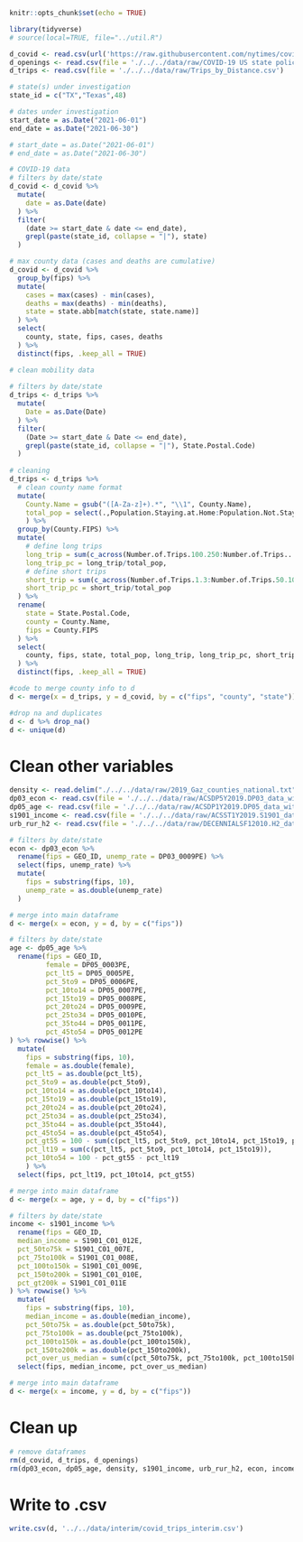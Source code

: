 
```r
knitr::opts_chunk$set(echo = TRUE)
```

```r
library(tidyverse)
# source(local=TRUE, file="../util.R")
```

```r
d_covid <- read.csv(url('https://raw.githubusercontent.com/nytimes/covid-19-data/master/us-counties.csv'))
d_openings <- read.csv(file = './../../data/raw/COVID-19 US state policy database (CUSP) - Closures & Reopening.csv')
d_trips <- read.csv(file = './../../data/raw/Trips_by_Distance.csv')
```

```r
# state(s) under investigation
state_id = c("TX","Texas",48)

# dates under investigation
start_date = as.Date("2021-06-01")
end_date = as.Date("2021-06-30")

# start_date = as.Date("2021-06-01")
# end_date = as.Date("2021-06-30")
```


```r
# COVID-19 data
# filters by date/state
d_covid <- d_covid %>%
  mutate(
    date = as.Date(date)
  ) %>%
  filter(
    (date >= start_date & date <= end_date),
    grepl(paste(state_id, collapse = "|"), state)
  )

# max county data (cases and deaths are cumulative)
d_covid <- d_covid %>%
  group_by(fips) %>%
  mutate(
    cases = max(cases) - min(cases),
    deaths = max(deaths) - min(deaths),
    state = state.abb[match(state, state.name)]
  ) %>%
  select(
    county, state, fips, cases, deaths
  ) %>%
  distinct(fips, .keep_all = TRUE)
```

```r
# clean mobility data
 
# filters by date/state
d_trips <- d_trips %>%
  mutate(
    Date = as.Date(Date)
  ) %>%
  filter(
    (Date >= start_date & Date <= end_date),
    grepl(paste(state_id, collapse = "|"), State.Postal.Code)
  )
  
# cleaning
d_trips <- d_trips %>%
  # clean county name format
  mutate(
    County.Name = gsub("([A-Za-z]+).*", "\\1", County.Name),
    total_pop = select(.,Population.Staying.at.Home:Population.Not.Staying.at.Home) %>% rowSums(na.rm = TRUE)
    ) %>%
  group_by(County.FIPS) %>%
  mutate(
    # define long trips
    long_trip = sum(c_across(Number.of.Trips.100.250:Number.of.Trips...500)),
    long_trip_pc = long_trip/total_pop,
    # define short trips
    short_trip = sum(c_across(Number.of.Trips.1.3:Number.of.Trips.50.100)),
    short_trip_pc = short_trip/total_pop
  ) %>%
  rename(
    state = State.Postal.Code,
    county = County.Name,
    fips = County.FIPS
  ) %>%
  select(
    county, fips, state, total_pop, long_trip, long_trip_pc, short_trip, short_trip_pc
  ) %>%
  distinct(fips, .keep_all = TRUE)
```

```r
#code to merge county info to d
d <- merge(x = d_trips, y = d_covid, by = c("fips", "county", "state"))

#drop na and duplicates
d <- d %>% drop_na()
d <- unique(d)
```


# Clean other variables
```r
density <- read.delim("./../../data/raw/2019_Gaz_counties_national.txt", header=TRUE, sep="\t")
dp03_econ <- read.csv(file = './../../data/raw/ACSDP5Y2019.DP03_data_with_overlays_2021-07-26T143523.csv')
dp05_age <- read.csv(file = './../../data/raw/ACSDP1Y2019.DP05_data_with_overlays_2021-07-21T215013.csv')
s1901_income <- read.csv(file = './../../data/raw/ACSST1Y2019.S1901_data_with_overlays_2021-07-21T222906.csv') 
urb_rur_h2 <- read.csv(file = './../../data/raw/DECENNIALSF12010.H2_data_with_overlays_2021-06-08T173848.csv') 

```


```r
# filters by date/state
econ <- dp03_econ %>%
  rename(fips = GEO_ID, unemp_rate = DP03_0009PE) %>%
  select(fips, unemp_rate) %>%
  mutate(
    fips = substring(fips, 10),
    unemp_rate = as.double(unemp_rate)
  )

# merge into main dataframe
d <- merge(x = econ, y = d, by = c("fips"))
```


```r
# filters by date/state
age <- dp05_age %>%
  rename(fips = GEO_ID,
         female = DP05_0003PE, 
         pct_lt5 = DP05_0005PE, 
         pct_5to9 = DP05_0006PE, 
         pct_10to14 = DP05_0007PE, 
         pct_15to19 = DP05_0008PE, 
         pct_20to24 = DP05_0009PE, 
         pct_25to34 = DP05_0010PE, 
         pct_35to44 = DP05_0011PE, 
         pct_45to54 = DP05_0012PE
) %>% rowwise() %>%
  mutate(
    fips = substring(fips, 10),
    female = as.double(female), 
    pct_lt5 = as.double(pct_lt5), 
    pct_5to9 = as.double(pct_5to9), 
    pct_10to14 = as.double(pct_10to14), 
    pct_15to19 = as.double(pct_15to19), 
    pct_20to24 = as.double(pct_20to24), 
    pct_25to34 = as.double(pct_25to34), 
    pct_35to44 = as.double(pct_35to44), 
    pct_45to54 = as.double(pct_45to54),
    pct_gt55 = 100 - sum(c(pct_lt5, pct_5to9, pct_10to14, pct_15to19, pct_20to24, pct_25to34, pct_35to44, pct_45to54)),
    pct_lt19 = sum(c(pct_lt5, pct_5to9, pct_10to14, pct_15to19)),
    pct_10to54 = 100 - pct_gt55 - pct_lt19
    ) %>%
  select(fips, pct_lt19, pct_10to14, pct_gt55)

# merge into main dataframe
d <- merge(x = age, y = d, by = c("fips"))
```

```r
# filters by date/state
income <- s1901_income %>%
  rename(fips = GEO_ID,
  median_income = S1901_C01_012E,  
  pct_50to75k = S1901_C01_007E, 
  pct_75to100k = S1901_C01_008E, 
  pct_100to150k = S1901_C01_009E, 
  pct_150to200k = S1901_C01_010E, 
  pct_gt200k = S1901_C01_011E
) %>% rowwise() %>%
  mutate(
    fips = substring(fips, 10),
    median_income = as.double(median_income), 
    pct_50to75k = as.double(pct_50to75k), 
    pct_75to100k = as.double(pct_75to100k), 
    pct_100to150k = as.double(pct_100to150k), 
    pct_150to200k = as.double(pct_150to200k), 
    pct_over_us_median = sum(c(pct_50to75k, pct_75to100k, pct_100to150k, pct_150to200k))) %>%
  select(fips, median_income, pct_over_us_median)

# merge into main dataframe
d <- merge(x = income, y = d, by = c("fips"))
```


# Clean up
```r
# remove dataframes
rm(d_covid, d_trips, d_openings)
rm(dp03_econ, dp05_age, density, s1901_income, urb_rur_h2, econ, income, age)

```

# Write to .csv
```r
write.csv(d, '../../data/interim/covid_trips_interim.csv')
```









